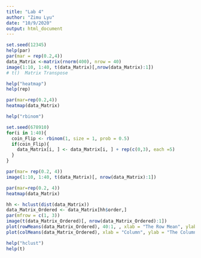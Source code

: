 ```yaml
---
title: "Lab 4"
author: "Zimu Lyu"
date: "10/9/2020"
output: html_document
---
```


```r
set.seed(12345)
help(par)
par(mar = rep(0.2,4))
data_Matrix <-matrix(rnorm(400), nrow = 40)
image(1:10, 1:40, t(data_Matrix)[,nrow(data_Matrix):1])
# t()  Matrix Transpose
```


```r
help("heatmap")
help(rep)
```

```r
par(mar=rep(0.2,4))
heatmap(data_Matrix)
```
```r
help("rbinom") 

set.seed(678910)
for(i in 1:40){
  coin_Flip <- rbinom(1, size = 1, prob = 0.5)
  if(coin_Flip){
    data_Matrix[i, ] <- data_Matrix[i, ] + rep(c(0,3), each =5)
  }
}
```

```r
par(mar= rep(0.2, 4))
image(1:10, 1:40, t(data_Matrix)[, nrow(data_Matrix):1])
```

```r
par(mar=rep(0.2, 4))
heatmap(data_Matrix)
```
```r
hh <- hclust(dist(data_Matrix))
data_Matrix_Ordered <- data_Matrix[hh$order,]
par(mfrow = c(1, 3))
image(t(data_Matrix_Ordered)[, nrow(data_Matrix_Ordered):1])
plot(rowMeans(data_Matrix_Ordered), 40:1, , xlab = "The Row Mean", ylab = "Row", pch = 19)
plot(colMeans(data_Matrix_Ordered), xlab = "Column", ylab = "The Column Mean", pch = 19)
```
```r
help("hclust")
help(t)
```









